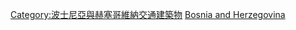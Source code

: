 {{Commonscat|Bridges in Bosnia and Herzegovina}}

[[Category:波士尼亞與赫塞哥維納交通建築物|Category:波士尼亞與赫塞哥維納交通建築物]]
[[Category:欧洲各国桥梁|Bosnia and Herzegovina]]
